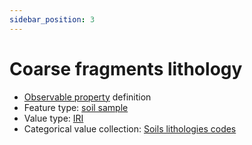 ```yaml
---
sidebar_position: 3
---
```



# Coarse fragments lithology

- [Observable property](/viewers/dawe-vocabs?uri=https://linked.data.gov.au/def/test/dawe-cv/4062f093-424b-441e-86fc-648d820ae1fb) definition
- Feature type: [soil sample](http://linked.data.gov.au/def/tern-cv/06461021-a6c2-4175-9651-23653c2b9116)
- Value type: [IRI](https://w3id.org/tern/ontologies/tern/IRI)
- Categorical value collection: [Soils lithologies codes](/viewers/dawe-vocabs?uri=https://linked.data.gov.au/def/test/dawe-cv/e50dd765-8eba-46b1-b751-c8a0833853f9)

<Example protocolModule="soil-pit-characterization" observableProperty="https://linked.data.gov.au/def/test/dawe-cv/4062f093-424b-441e-86fc-648d820ae1fb" />
